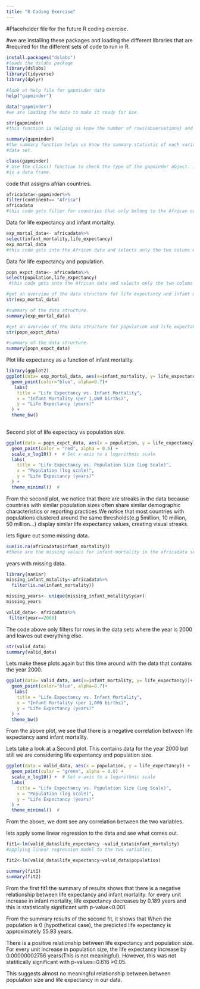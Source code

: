 ```yaml
---
title: "R Coding Exercise"
---
```


#Placeholder file for the future R coding exercise.

#we are installing these packages and loading the different libraries that are 
#required for the different sets of code to run in R.
```r
install.packages("dslabs")
#loads the dslabs package
library(dslabs)
library(tidyverse)
library(dplyr)
```
```r
#look at help file for gapminder data
help("gapminder")

data("gapminder") 
#we are loading the data to make it ready for use.

str(gapminder) 
#this function is helping us know the number of rows(observations) and number of #variables in the data set. There are 10545 rows and 9 columns.

summary(gapminder)
#the summary function helps us know the summary statistic of each variable in the
#data set.

class(gapminder)
# Use the class() function to check the type of the gapminder object. its class 
#is a data frame.
```

code that assigns afrian countries.
```r
africadata<-gapminder%>%
filter(continent== "Africa")
africadata
#this code gets filter for countries that only belong to the African continent.
```

Data for life expectancy and infant mortality.
```r
exp_mortal_data<- africadata%>%
select(infant_mortality,life_expectancy)
exp_mortal_data
#this code gets into the African data and selects only the two colums we need.
```

Data for life expectancy and population.
```r
popn_expct_data<- africadata%>%
select(population,life_expectancy)
 #this code gets into the African data and selects only the two colums we need.
```

```r
#get an overview of the data structure for life expectancy and infant mortality.
str(exp_mortal_data)

#summary of the data structure.
summary(exp_mortal_data)

#get an overview of the data structure for population and life expectancy.
str(popn_expct_data)

#summary of the data structure.
summary(popn_expct_data)
```
Plot life expectancy as a function of infant mortality. 

```r
library(ggplot2)
ggplot(data= exp_mortal_data, aes(x=infant_mortality, y= life_expectancy))+
  geom_point(color="blue", alpha=0.7)+
   labs(
    title = "Life Expectancy vs. Infant Mortality",
    x = "Infant Mortality (per 1,000 births)",
    y = "Life Expectancy (years)"
  ) +
  theme_bw()
  
```
Second plot of life expectacy vs population size. 


```r
ggplot(data = popn_expct_data, aes(x = population, y = life_expectancy)) +
  geom_point(color = "red", alpha = 0.6) +
  scale_x_log10() +  # Set x-axis to a logarithmic scale
  labs(
    title = "Life Expectancy vs. Population Size (Log Scale)",
    x = "Population (log scale)",
    y = "Life Expectancy (years)"
  ) +
  theme_minimal()  #

```
From the second plot, we notice that there are streaks in the data because countries with similar population sizes often share similar demographic characteristics or reporting practices.We notice that most countries with populations clustered around the same thresholds(e.g 5million, 10 million, 50 million...) display similar life expectancy values, creating visual streaks.

lets figure out some missing data.
```r
sum(is.na(africadata$infant_mortality))
#these are the missing values for infant mortality in the africadata set.

```

years with missing data.
```r
library(naniar)
missing_infant_motality<-africadata%>%
  filter(is.na(infant_mortality))

missing_years<- unique(missing_infant_motality$year)
missing_years

```
```r
valid_data<- africadata%>%
 filter(year==2000)
```
The code above only filters for rows in the data sets where the year is 2000 and leaves
out everything else.
```r
str(valid_data)
summary(valid_data)
```
Lets make these plots again but this time around with the data that contains the year 2000.
```r
ggplot(data= valid_data, aes(x=infant_mortality, y= life_expectancy))+
  geom_point(color="blue", alpha=0.7)+
   labs(
    title = "Life Expectancy vs. Infant Mortality",
    x = "Infant Mortality (per 1,000 births)",
    y = "Life Expectancy (years)"
  ) +
  theme_bw()
```
From the above plot, we see that there is a negative correlation between life expectancy aand infant mortality.


Lets take a look at a Second plot. This contains data for the year 2000 but still we are considering life expentancy and population size.
```r
ggplot(data = valid_data, aes(x = population, y = life_expectancy)) +
  geom_point(color = "green", alpha = 0.6) +
  scale_x_log10() +  # Set x-axis to a logarithmic scale
  labs(
    title = "Life Expectancy vs. Population Size (Log Scale)",
    x = "Population (log scale)",
    y = "Life Expectancy (years)"
  ) +
  theme_minimal()  #
```
From the above, we dont see any correlation between the two variables.

lets apply some linear regression to the data and see what comes out.
```r
fit1<-lm(valid_data$life_expectancy ~valid_data$infant_mortality)
#applying linear regression model to the two variables.

fit2<-lm(valid_data$life_expectancy~valid_data$population)

summary(fit1)
summary(fit2)
```

\textbf{Explanation of results. }

From the first fit1 the summary of results shows that there is a negative relationship between life expectancy and infant mortality. for every unit increase in infant mortality, life expectancy decreases by 0.189 years and this is statistically significant with p-value<0.001.


From the summary results of the second fit, it shows that When the population is 0 (hypothetical case), the predicted life expectancy is approximately 55.93 years.

There is a positive relationship between life expectancy and population size. For every unit increase in population size, the life expectancy increase by 0.00000002756 years(This is not meaningful). However, this was not statitically significant with p-values=0.616 >0.05.

This suggests almost no meaningful relationship between between population size and life expectancy in our data.
